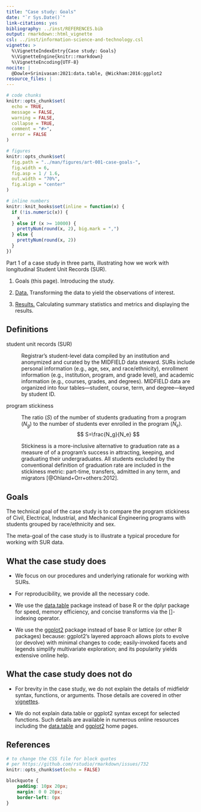 ```yaml
---
title: "Case study: Goals"
date: "`r Sys.Date()`"
link-citations: yes
bibliography: ../inst/REFERENCES.bib
output: rmarkdown::html_vignette
csl: ../inst/information-science-and-technology.csl
vignette: >
  %\VignetteIndexEntry{Case study: Goals}
  %\VignetteEngine{knitr::rmarkdown}
  %\VignetteEncoding{UTF-8}
nocite: | 
  @Dowle+Srinivasan:2021:data.table, @Wickham:2016:ggplot2
resource_files: |
---
```


```r
# code chunks
knitr::opts_chunk$set(
  echo = TRUE,
  message = FALSE,
  warning = FALSE,
  collapse = TRUE,
  comment = "#>",
  error = FALSE
)

# figures
knitr::opts_chunk$set(
  fig.path = "../man/figures/art-001-case-goals-",
  fig.width = 6,
  fig.asp = 1 / 1.6,
  out.width = "70%",
  fig.align = "center"
)

# inline numbers
knitr::knit_hooks$set(inline = function(x) {
  if (!is.numeric(x)) {
    x
  } else if (x >= 10000) {
    prettyNum(round(x, 2), big.mark = ",")
  } else {
    prettyNum(round(x, 2))
  }
})
```

Part 1 of a case study in three parts, illustrating how we work with longitudinal Student Unit Records (SUR). 

1. Goals (this page). Introducing the study.   

2. [Data.](art-002-case-data.html) Transforming the data to yield the observations of interest.

3. [Results.](art-003-case-results.html) Calculating summary statistics and metrics and displaying the results. 






## Definitions

student unit records (SUR)

: Registrar’s student-level data compiled by an institution and anonymized and curated by the MIDFIELD data steward. SURs include personal information (e.g., age, sex, and race/ethnicity), enrollment information (e.g., institution, program, and grade level), and academic information (e.g., courses, grades, and degrees). MIDFIELD data are organized into four tables---student, course, term, and degree---keyed by student ID.

program stickiness

: The ratio $(S)$ of the number of students graduating from a program $(N_g)$ to the number of students ever enrolled in the program $(N_e)$.
$$
S=\frac{N_g}{N_e}
$$
: Stickiness is a more-inclusive alternative to graduation rate as a measure of of a program's success in attracting, keeping, and graduating their undergraduates. All students excluded by the conventional definition of graduation rate are included in the stickiness metric: part-time, transfers, admitted in any term, and migrators [@Ohland+Orr+others:2012]. 

 




## Goals

The technical goal of the case study is to compare the program stickiness of Civil, Electrical, Industrial, and Mechanical Engineering programs with students grouped by race/ethnicity and sex. 

The meta-goal of the case study is to illustrate a typical procedure for working with SUR data. 






## What the case study does

- We focus on our procedures and underlying rationale for working with SURs. 

- For reproducibility, we provide all the necessary code. 

- We use the [data.table](https://rdatatable.gitlab.io/data.table/)  package instead of base R or the dplyr package for speed, memory efficiency, and concise transforms via the []-indexing operator.

- We use the [ggplot2](https://ggplot2.tidyverse.org/) package instead of base R or lattice (or other R packages) because: ggplot2's layered approach allows  plots to evolve (or devolve) with minimal changes to code; easily-invoked facets and legends simplify multivariate exploration; and its popularity yields extensive online help. 









## What the case study does not do


- For brevity in the case study, we do not explain the details of midfieldr syntax, functions, or arguments. Those details are covered in other  [vignettes](https://midfieldr.github.io/midfieldr/articles/). 

- We do not explain data.table or ggplot2 syntax except for selected functions. Such details are available in numerous online resources including the [data.table](https://rdatatable.gitlab.io/data.table/) and [ggplot2](https://ggplot2.tidyverse.org/) home pages. 







## References

<div id="refs"></div>

```r
# to change the CSS file for block quotes
# per https://github.com/rstudio/rmarkdown/issues/732
knitr::opts_chunk$set(echo = FALSE)
```

```css
blockquote {
    padding: 10px 20px;
    margin: 0 0 20px;
    border-left: 0px
}
```

